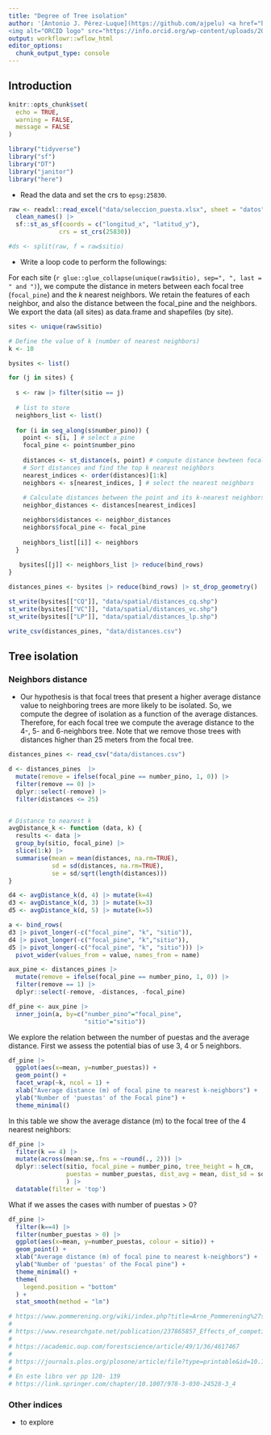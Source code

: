 ```yaml
---
title: "Degree of Tree isolation"
author: '[Antonio J. Pérez-Luque](https://github.com/ajpelu) <a href="https://orcid.org/0000-0002-1747-0469" target="orcid.widget">
<img alt="ORCID logo" src="https://info.orcid.org/wp-content/uploads/2019/11/orcid_16x16.png" width="16" height="16" /></a>'
output: workflowr::wflow_html
editor_options:
  chunk_output_type: console
---
```


## Introduction
```r
knitr::opts_chunk$set(
  echo = TRUE,
  warning = FALSE,
  message = FALSE
)
```

```r
library("tidyverse")
library("sf")
library("DT")
library("janitor")
library("here")
```

- Read the data and set the crs to `epsg:25830`. 

```r
raw <- readxl::read_excel("data/seleccion_puesta.xlsx", sheet = "datos") |> 
  clean_names() |> 
  sf::st_as_sf(coords = c("longitud_x", "latitud_y"),
              crs = st_crs(25830))

#ds <- split(raw, f = raw$sitio)
```

- Write a loop code to perform the followings: 
  
For each site (`r glue::glue_collapse(unique(raw$sitio), sep=", ", last = " and ")`), we compute the distance in meters between each focal tree (`focal_pine`) and the $k$ nearest neighbors.  We retain the features of each neighbor, and also the distance between the focal_pine and the neighbors. We export the data (all sites) as data.frame and shapefiles (by site). 
  
```r
sites <- unique(raw$sitio)

# Define the value of k (number of nearest neighbors)
k <- 10

bysites <- list() 

for (j in sites) {
  
  s <- raw |> filter(sitio == j)
  
  # list to store 
  neighbors_list <- list()
  
  for (i in seq_along(s$number_pino)) {
    point <- s[i, ] # select a pine 
    focal_pine <- point$number_pino
    
    distances <- st_distance(s, point) # compute distance bewteen focal pine and all the pines
    # Sort distances and find the top k nearest neighbors
    nearest_indices <- order(distances)[1:k]
    neighbors <- s[nearest_indices, ] # select the nearest neighbors
    
    # Calculate distances between the point and its k-nearest neighbors
    neighbor_distances <- distances[nearest_indices]

    neighbors$distances <- neighbor_distances 
    neighbors$focal_pine <- focal_pine
  
    neighbors_list[[i]] <- neighbors
  }
  
   bysites[[j]] <- neighbors_list |> reduce(bind_rows) 
}

distances_pines <- bysites |> reduce(bind_rows) |> st_drop_geometry() 

st_write(bysites[["CQ"]], "data/spatial/distances_cq.shp")
st_write(bysites[["VC"]], "data/spatial/distances_vc.shp")
st_write(bysites[["LP"]], "data/spatial/distances_lp.shp")

write_csv(distances_pines, "data/distances.csv")
```

## Tree isolation 

### Neighbors distance 

- Our hypothesis is that focal trees that present a higher average distance value to neighboring trees are more likely to be isolated. So, we compute the degree of isolation as a function of the average distances. Therefore, for each focal tree we compute the average distance to the 4-, 5- and 6-neighbors tree. Note that we remove those trees with distances higher than 25 meters from the focal tree. 

```r
distances_pines <- read_csv("data/distances.csv")

d <- distances_pines  |> 
  mutate(remove = ifelse(focal_pine == number_pino, 1, 0)) |> 
  filter(remove == 0) |> 
  dplyr::select(-remove) |> 
  filter(distances <= 25)


# Distance to nearest k 
avgDistance_k <- function (data, k) {
  results <- data |> 
  group_by(sitio, focal_pine) |> 
  slice(1:k) |>
  summarise(mean = mean(distances, na.rm=TRUE),
            sd = sd(distances, na.rm=TRUE),
            se = sd/sqrt(length(distances)))
}

d4 <- avgDistance_k(d, 4) |> mutate(k=4)
d3 <- avgDistance_k(d, 3) |> mutate(k=3)
d5 <- avgDistance_k(d, 5) |> mutate(k=5)

a <- bind_rows(
d3 |> pivot_longer(-c("focal_pine", "k", "sitio")),
d4 |> pivot_longer(-c("focal_pine", "k","sitio")),
d5 |> pivot_longer(-c("focal_pine", "k", "sitio"))) |> 
  pivot_wider(values_from = value, names_from = name)

aux_pine <- distances_pines |> 
  mutate(remove = ifelse(focal_pine == number_pino, 1, 0)) |> 
  filter(remove == 1) |> 
  dplyr::select(-remove, -distances, -focal_pine)

df_pine <- aux_pine |>
  inner_join(a, by=c("number_pino"="focal_pine", 
                     "sitio"="sitio"))
```

We explore the relation between the number of puestas and the average distance. First we assess the potential bias of use 3, 4 or 5 neighbors. 

```r
df_pine |> 
  ggplot(aes(x=mean, y=number_puestas)) +
  geom_point() + 
  facet_wrap(~k, ncol = 1) + 
  xlab("Average distance (m) of focal pine to nearest k-neighbors") +
  ylab("Number of 'puestas' of the Focal pine") +
  theme_minimal() 
```

In this table we show the average distance (m) to the focal tree of the 4 nearest neighbors:

```r
df_pine |> 
  filter(k == 4) |> 
  mutate(across(mean:se,.fns = ~round(., 2))) |> 
  dplyr::select(sitio, focal_pine = number_pino, tree_height = h_cm, 
                puestas = number_puestas, dist_avg = mean, dist_sd = sd, dist_se = se
                ) |> 
  datatable(filter = 'top') 
```

What if we asses the cases with number of puestas > 0? 

```r
df_pine |> 
  filter(k==4) |> 
  filter(number_puestas > 0) |> 
  ggplot(aes(x=mean, y=number_puestas, colour = sitio)) +
  geom_point() + 
  xlab("Average distance (m) of focal pine to nearest k-neighbors") +
  ylab("Number of 'puestas' of the Focal pine") +
  theme_minimal() +
  theme(
    legend.position = "bottom"
  ) +
  stat_smooth(method = "lm")
```

```r
# https://www.pommerening.org/wiki/index.php?title=Arne_Pommerening%27s_Forest_Biometrics_%26_Quantitative_Ecology_Lab&redirect=no
# 
# https://www.researchgate.net/publication/237865857_Effects_of_competitor_spacing_in_individual-tree_indices_of_competition 
# 
# https://academic.oup.com/forestscience/article/49/1/36/4617467
# 
# https://journals.plos.org/plosone/article/file?type=printable&id=10.1371/journal.pone.0194710 
# 
# En este libro ver pp 120- 139
# https://link.springer.com/chapter/10.1007/978-3-030-24528-3_4 


```

### Other indices
- to explore 

